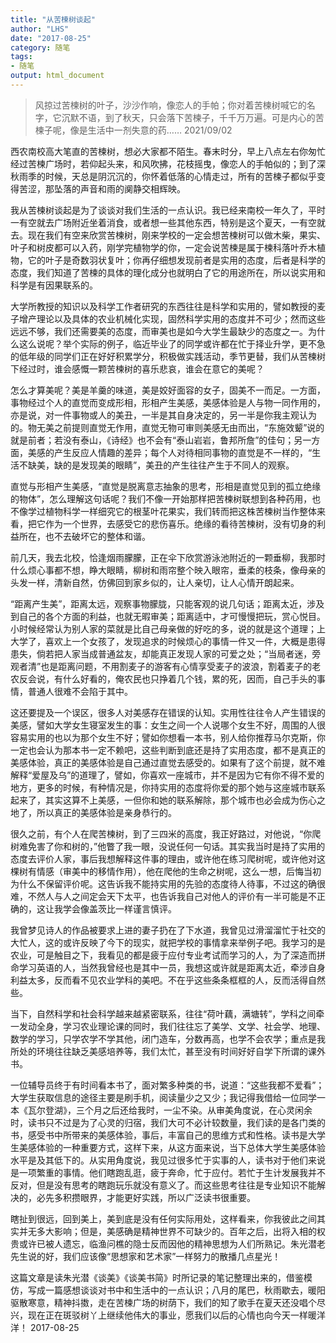 ```yaml
---
title: "从苦楝树谈起"
author: "LHS"
date: "2017-08-25"
category: 随笔
tags: 
- 随笔
output: html_document
---
```


>风掠过苦楝树的叶子，沙沙作响，像恋人的手帕；你对着苦楝树喊它的名字，它沉默不语，到了秋天，只会落下苦楝子，千千万万遍。可是内心的苦楝子呢，像是生活中一剂失意的药……  2021/09/02

西农南校高大笔直的苦楝树，想必大家都不陌生。春末时分，早上八点左右你匆忙经过苦楝广场时，若仰起头来，和风吹拂，花枝摇曳，像恋人的手帕似的；到了深秋雨季的时候，天总是阴沉沉的，你怀着低落的心情走过，所有的苦楝子都似乎变得苦涩，那坠落的声音和雨的阒静交相辉映。

我从苦楝树谈起是为了谈谈对我们生活的一点认识。我已经来南校一年久了，平时一有空就去广场附近坐着消食，或者想一些其他东西，特别是这个夏天，一有空就去。现在我们有空来欣赏苦楝树，刚来学校的一定会想苦楝树可以做木柴，果实、叶子和树皮都可以入药，刚学完植物学的你，一定会说苦楝是属于楝科落叶乔木植物，它的叶子是奇数羽状复叶；你再仔细想发现前者是实用的态度，后者是科学的态度，我们知道了苦楝的具体的理化成分也就明白了它的用途所在，所以说实用和科学是有因果联系的。

大学所教授的知识以及科学工作者研究的东西往往是科学和实用的，譬如教授的麦子增产理论以及具体的农业机械化实现，固然科学实用的态度并不可少；然而这些远远不够，我们还需要美的态度，而审美也是如今大学生最缺少的态度之一。为什么这么说呢？举个实际的例子，临近毕业了的同学或许都在忙于择业升学，更不急的低年级的同学们正在好好积累学分，积极做实践活动，季节更替，我们从苦楝树下经过时，谁会感慨一颗苦楝树的喜乐悲哀，谁会在意它的美呢？

怎么才算美呢？美是羊羹的味道，美是姣好面容的女子，固美不一而足。一方面，事物经过个人的直觉而变成形相，形相产生美感，美感体验是人与物一同作用的，亦是说，对一件事物或人的美丑，一半是其自身决定的，另一半是你我主观认为的。物无美之前提则直觉无作用，直觉无物可审则美感无由而出，“东施效颦”说的就是前者；若没有泰山，《诗经》也不会有“泰山岩岩，鲁邦所詹”的佳句；另一方面，美感的产生反应人情趣的差异；每个人对待相同事物的直觉是不一样的，“生活不缺美，缺的是发现美的眼睛”，美丑的产生往往产生于不同人的观察。

直觉与形相产生美感，“直觉是脱离意志抽象的思考，形相是直觉见到的孤立绝缘的物体”，怎么理解这句话呢？我们不像一开始那样把苦楝树联想到各种药用，也不像学过植物科学一样细究它的根茎叶花果实，我们转而把这株苦楝树当作整体来看，把它作为一个世界，去感受它的悲伤喜乐。绝缘的看待苦楝树，没有切身的利益所在，也不去破坏它的整体和谐。

前几天，我去北校，恰逢烟雨朦朦，正在伞下欣赏游泳池附近的一颗垂柳，我那时什么烦心事都不想，睁大眼睛，柳树和雨帘整个映入眼帘，垂柔的枝条，像母亲的头发一样，清新自然，仿佛回到家乡似的，让人亲切，让人心情开朗起来。

“距离产生美”，距离太远，观察事物朦胧，只能客观的说几句话；距离太近，涉及到自己的各个方面的利益，也就无暇审美；距离适中，才可慢慢把玩，赏心悦目。小时候经常认为别人家的菜就是比自己母亲做的好吃的多，说的就是这个道理；上大学了，喜欢上一个女孩了，发现追求的时候烦心的事情一件又一件，大概是患得患失，倘若把人家当成普通盆友，却能真正发现人家的可爱之处；“当局者迷，旁观者清”也是距离问题，不用割麦子的游客有心情享受麦子的波浪，割着麦子的老农反会说，有什么好看的，俺农民也只挣着几个钱，累的死，因而，自己手头的事情，普通人很难不会陷于其中。

这还要提及一个误区，很多人对美感存在错误的认知。实用性往往令人产生错误的美感，譬如大学女生寝室发生的事：女生之间一个人说哪个女生不好，周围的人很容易实用的也以为那个女生不好；譬如你想看一本书，别人给你推荐马尔克斯，你一定也会认为那本书一定不赖吧，这些判断到底还是持了实用态度，都不是真正的美感体验，真正的美感体验是自己通过直觉去感受的。如果有了这个前提，就不难解释“爱屋及乌”的道理了，譬如，你喜欢一座城市，并不是因为它有你不得不爱的地方，更多的时候，有种情况是，你持实用的态度将你爱的那个她与这座城市联系起来了，其实这算不上美感，一但你和她的联系解除，那个城市也必会成为伤心之地了，所以真正的美感体验是亲身恭行的。

很久之前，有个人在爬苦楝树，到了三四米的高度，我正好路过，对他说，“你爬树难免害了你和树的，”他瞥了我一眼，没说任何一句话。其实我当时是持了实用的态度去评价人家，事后我想解释这件事的理由，或许他在练习爬树呢，或许他对这棵树有情感（审美中的移情作用），他在爬他的生命之树呢，这么一想，后悔当初为什么不保留评价呢。这告诉我不能持实用的先验的态度待人待事，不过这的确很难，不然人与人之间定会天下太平，也告诉我自己对他人的评价有一半可能是不正确的，这让我学会像盖茨比一样谨言慎评。

我曾梦见诗人的作品被要求上进的妻子扔在了下水道，我曾见过滑溜溜忙于社交的大忙人，这的或许反映了今下的现实，就把学校的事情拿来举例子吧。我学习的是农业，可是触目之下，我看见的都是疲于应付专业考试而学习的人，为了深造而拼命学习英语的人，当然我曾经也是其中一员，我想这或许就是距离太近，牵涉自身利益太多，反而看不见农业学科的美吧。不在乎这些条条框框的人，反而活得自然些。

当下，自然科学和社会科学越来越紧密联系，往往“荷叶藕，满塘转”，学科之间牵一发动全身，学习农业理论课的同时，我们往往忘了美学、文学、社会学、地理、数学的学习，只学农学不学其他，闭门造车，分数再高，也学不会农学；重点是我所处的环境往往缺乏美感培养等，我们太忙，甚至没有时间好好自学下所谓的课外书。

一位辅导员终于有时间看本书了，面对繁多种类的书，说道：“这些我都不爱看”；大学生获取信息的途径主要是刷手机，阅读量少之又少；我记得我借给一位同学一本《瓦尔登湖》，三个月之后还给我时，一尘不染。从审美角度说，在心灵闲余时，读书只不过是为了心灵的归宿，我们大可不必计较数量，我们读的是各门类的书，感受书中所带来的美感体验，事后，丰富自己的思维方式和性格。读书是大学生美感体验的一种重要方式，这样下来，从这方面来说，当下总体大学生美感体验水平是及其低下的。从实用角度说，我见过很多忙于实事的人，读书对于他们来说是一项繁重的事情。他们瞎跑乱逛，疲于奔命，忙于应付。若忙于生计发展我并不反对，但是没有思考的瞎跑玩乐就没有意义了。而这些思考往往是专业知识不能解决的，必先多积攒眼界，才能更好实践，所以广泛读书很重要。

瞎扯到很远，回到美上，美到底是没有任何实际用处，这样看来，你我彼此之间其实并无多大影响；但是，美感确是精神世界不可缺少的。百年之后，出将入相的权贵或许已被人遗忘，临渔问樵的隐士反而因他的精神思想为人们所熟记。朱光潜老先生说的好，我们应该像“思想家和艺术家”一样努力的散播几点星光！

这篇文章是读朱光潜《谈美》《谈美书简》时所记录的笔记整理出来的，借鉴模仿，写成一篇感想谈谈对书中和生活中的一点认识；八月的尾巴，秋雨歇去，暖阳驱散寒意，精神抖擞，走在苦楝广场的树荫下，我们的知了歌手在夏天还没唱个尽兴，现在正在斑驳树丫上继续他伟大的事业，愿我们以后的心情也向今天一样暖洋洋！ 2017-08-25
